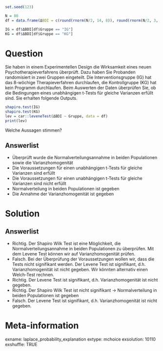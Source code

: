 ```r
set.seed(123)

N = 80
df = data.frame(ΔBDI = c(round(rnorm(N/2, 14, 8)), round(rnorm(N/2, 3, 2))),Gruppe = c(rep("IG", N/2), rep("KG", N/2)))    

IG = df$ΔBDI[df$Gruppe == "IG"]
KG = df$ΔBDI[df$Gruppe == "KG"]
```


Question 
======== 

Sie haben in einem Experimentellen Design die Wirksamkeit eines neuen Psychotherapieverfahrens überprüft. Dazu haben Sie Probanden randomisiert in zwei Gruppen eingeteilt. Die Interventionsgruppe (IG) hat das 8-wöchige Therapieverfahren durchlaufen, die Kontrollgruppe (KG) hat kein Programm durchlaufen. Beim Auswerten der Daten überprüfen Sie, ob die Bedingungen eines unabhängigen t-Tests für gleiche Varianzen erfüllt sind. Sie erhalten folgende Outputs.

```r
shapiro.test(IG)
shapiro.test(KG)
lev = car::leveneTest(ΔBDI ~ Gruppe, data = df)
print(lev)
```
Welche Aussagen stimmen? 

Answerlist
----------

* Überprüft wurde die Normalverteilungsannahme in beiden Populationen sowie die Varianzhomogenität
* Die Voraussetzungen für einen unabhängigen t-Tests für gleiche Varianzen sind erfüllt
* Die Voraussetzungen für einen unabhängigen t-Tests für gleiche Varianzen sind nicht erfüllt
* Normalverteilung in beiden Populationen ist gegeben 
* Die Annahme der Varianzhomogenität ist gegeben 


Solution
========

Answerlist
----------

* Richtig. Der Shapiro Wilk Test ist eine Möglichkeit, die Normalverteilungsannahme in beiden Populationen zu überprüfen. Mit dem Levene Test können wir auf Varianzhomogenität prüfen.
* Falsch. Bei der Überprüfung der Voraussetzungen wollen wir, dass die Tests nicht signifikant werden. Der Levene Test ist signifikant, d.h. Varianzhomogenität ist nicht gegeben. Wir könnten alternativ einen Welch-Test rechnen. 
* Richtig. Der Levene Test ist signifikant, d.h. Varianzhomogenität ist nicht gegeben.
* Richtig. Der Shapiro Wilk Test ist nicht signifikant -> Normalverteilung in beiden Populationen ist gegeben
* Falsch. Der Levene Test ist signifikant, d.h. Varianzhomogenität ist nicht gegeben.

Meta-information
================
exname: laplace_probability_explanation
extype: mchoice 
exsolution: 10110
exshuffle: TRUE
